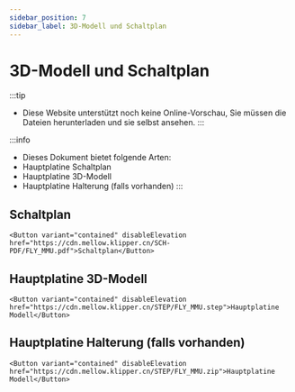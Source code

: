 ```yaml
---
sidebar_position: 7
sidebar_label: 3D-Modell und Schaltplan
---
```




# 3D-Modell und Schaltplan


:::tip
* Diese Website unterstützt noch keine Online-Vorschau, Sie müssen die Dateien herunterladen und sie selbst ansehen.
:::

:::info
* Dieses Dokument bietet folgende Arten:
* Hauptplatine Schaltplan
* Hauptplatine 3D-Modell
* Hauptplatine Halterung (falls vorhanden)
:::

## Schaltplan

    <Button variant="contained" disableElevation href="https://cdn.mellow.klipper.cn/SCH-PDF/FLY_MMU.pdf">Schaltplan</Button>


## Hauptplatine 3D-Modell

    <Button variant="contained" disableElevation href="https://cdn.mellow.klipper.cn/STEP/FLY_MMU.step">Hauptplatine Modell</Button>


## Hauptplatine Halterung (falls vorhanden)

    <Button variant="contained" disableElevation href="https://cdn.mellow.klipper.cn/STEP/FLY_MMU.zip">Hauptplatine Modell</Button>